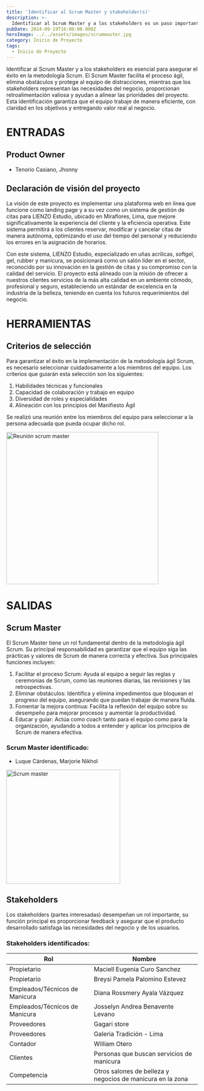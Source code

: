 ```yaml
---
title: 'Identificar al Scrum Master y stakeholder(s)'
description: >-
  Identificar al Scrum Master y a los stakeholders es un paso importante para el éxito del proyecto.
pubDate: 2024-09-19T16:00:00.000Z
heroImage: ../../assets/images/scrummaster.jpg
category: Inicio de Proyecto
tags:
  - Inicio de Proyecto
---
```


Identificar al Scrum Master y a los stakeholders es esencial para asegurar el éxito en la
metodología Scrum. El Scrum Master facilita el proceso ágil, elimina obstáculos y protege al
equipo de distracciones, mientras que los stakeholders representan las necesidades del negocio,
proporcionan retroalimentación valiosa y ayudan a alinear las prioridades del proyecto.
Esta identificación garantiza que el equipo trabaje de manera eficiente, con claridad en los
objetivos y entregando valor real al negocio.

# ENTRADAS

## Product Owner

- Tenorio Casiano, Jhonny

## Declaración de visión del proyecto

La visión de este proyecto es implementar una plataforma web en línea que funcione como landing page y a su vez como un
sistema de gestión de citas para LIENZO Estudio, ubicado en Miraflores, Lima, que mejore significativamente la experiencia
del cliente y la eficiencia operativa. Este sistema permitirá a los clientes reservar, modificar y cancelar citas de manera
autónoma, optimizando el uso del tiempo del personal y reduciendo los errores en la asignación de horarios.

Con este sistema, LIENZO Estudio, especializado en uñas acrílicas, softgel, gel, rubber y manicura, se posicionará como un
salón líder en el sector, reconocido por su innovación en la gestión de citas y su compromiso con la calidad del servicio.
El proyecto está alineado con la misión de ofrecer a nuestros clientes servicios de la más alta calidad en un ambiente cómodo,
profesional y seguro, estableciendo un estándar de excelencia en la industria de la belleza, teniendo en cuenta los futuros
requerimientos del negocio.

# HERRAMIENTAS

## Criterios de selección

Para garantizar el éxito en la implementación de la metodología ágil Scrum, es necesario
seleccionar cuidadosamente a los miembros del equipo. Los criterios que guiarán esta selección
son los siguientes:

1. Habilidades técnicas y funcionales
2. Capacidad de colaboración y trabajo en equipo
3. Diversidad de roles y especialidades
4. Alineación con los principios del Manifiesto Ágil

Se realizó una reunión entre los miembros del equipo para seleccionar a la persona adecuada que pueda ocupar dicho rol.

<div style={{ display: 'flex', justifyContent: 'center' }}>
	<img src='/images/reunion_scrum_master.jpeg' alt='Reunión scrum master' width='400' />
</div>

# SALIDAS

## Scrum Master

El Scrum Master tiene un rol fundamental dentro de la metodología ágil Scrum. Su principal
responsabilidad es garantizar que el equipo siga las prácticas y valores de Scrum de manera
correcta y efectiva. Sus principales funciones incluyen:

1. Facilitar el proceso Scrum: Ayuda al equipo a seguir las reglas y ceremonias de Scrum,
   como las reuniones diarias, las revisiones y las retrospectivas.
2. Eliminar obstáculos: Identifica y elimina impedimentos que bloquean el progreso del equipo,
   asegurando que puedan trabajar de manera fluida.
3. Fomentar la mejora continua: Facilita la reflexión del equipo sobre su desempeño para mejorar
   procesos y aumentar la productividad.
4. Educar y guiar: Actúa como coach tanto para el equipo como para la organización, ayudando a
   todos a entender y aplicar los principios de Scrum de manera efectiva.

### Scrum Master identificado:

- Luque Cárdenas, Marjorie Nikhol

<div style={{ display: 'flex', justifyContent: 'center' }}>
	<img src='/images/scrum_master.png' alt='Scrum master' width='300' />
</div>

## Stakeholders

Los stakeholders (partes interesadas) desempeñan un rol importante, su función principal es proporcionar feedback y asegurar que el producto desarrollado
satisfaga las necesidades del negocio y de los usuarios.

### Stakeholders identificados:

| **Rol**                        | **Nombre**                                                 |
| ------------------------------ | ---------------------------------------------------------- |
| Propietario                    | Maciell Eugenia Curo Sanchez                               |
| Propietario                    | Breysi Pamela Palomino Estevez                             |
| Empleados/Técnicos de Manicura | Diana Rossmery Ayala Vázquez                               |
| Empleados/Técnicos de Manicura | Josselyn Andrea Benavente Levano                           |
| Proveedores                    | Gagari store                                               |
| Proveedores                    | Galeria Tradición - Lima                                   |
| Contador                       | William Otero                                              |
| Clientes                       | Personas que buscan servicios de manicura                  |
| Competencia                    | Otros salones de belleza y negocios de manicura en la zona |
